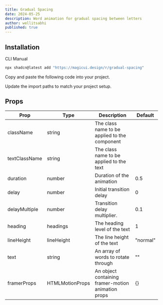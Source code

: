 ```yaml
---
title: Gradual Spacing
date: 2024-05-25
description: Word animation for gradual spacing between letters
author: wellitsabhi
published: true
---
```


<ComponentPreview name="gradual-spacing-demo" />

## Installation

<Tabs defaultValue="cli">

<TabsList>
  <TabsTrigger value="cli">CLI</TabsTrigger>
  <TabsTrigger value="manual">Manual</TabsTrigger>
</TabsList>
<TabsContent value="cli">

```bash
npx shadcn@latest add "https://magicui.design/r/gradual-spacing"
```

</TabsContent>

<TabsContent value="manual">

<Steps>

<Step>Copy and paste the following code into your project.</Step>

<ComponentSource name="gradual-spacing" />

<Step>Update the import paths to match your project setup.</Step>

</Steps>

</TabsContent>

</Tabs>

## Props

| Prop          | Type            | Description                                        | Default  |
| ------------- | --------------- | -------------------------------------------------- | -------- |
| className     | string          | The class name to be applied to the component      |          |
| textClassName | string          | The class name to be applied to the text           |          |
| duration      | number          | Duration of the animation                          | 0.5      |
| delay         | number          | Initial transition delay                           | 0        |
| delayMultiple | number          | Transition delay multiplier.                       | 0.1      |
| heading       | headings        | The heading level of the text                      | 1        |
| lineHeight    | lineHeight      | The line height of the text                        | "normal" |
| text          | string          | An array of words to rotate through                | ""       |
| framerProps   | HTMLMotionProps | An object containing framer-motion animation props | {}       |
